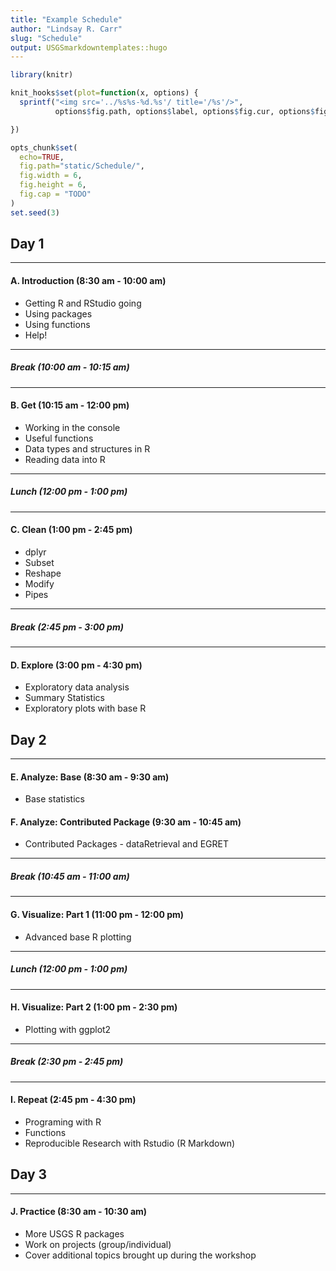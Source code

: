```yaml
---
title: "Example Schedule"
author: "Lindsay R. Carr"
slug: "Schedule"
output: USGSmarkdowntemplates::hugo
---
```


```r
library(knitr)

knit_hooks$set(plot=function(x, options) {
  sprintf("<img src='../%s%s-%d.%s'/ title='/%s'/>", 
          options$fig.path, options$label, options$fig.cur, options$fig.ext, options$fig.cap)

})

opts_chunk$set(
  echo=TRUE,
  fig.path="static/Schedule/",
  fig.width = 6,
  fig.height = 6,
  fig.cap = "TODO"
)
set.seed(3)
```

## Day 1
***

#### A. Introduction (8:30 am - 10:00 am)
* Getting R and RStudio going
* Using packages
* Using functions
* Help!

***
##### *Break (10:00 am - 10:15 am)*
***

#### B. Get (10:15 am - 12:00 pm)
* Working in the console
* Useful functions
* Data types and structures in R
* Reading data into R

***
##### *Lunch (12:00 pm - 1:00 pm)*
***

#### C. Clean (1:00 pm - 2:45 pm)
* dplyr
* Subset
* Reshape
* Modify
* Pipes

***
##### *Break (2:45 pm - 3:00 pm)*
***

#### D. Explore (3:00 pm - 4:30 pm)
* Exploratory data analysis
* Summary Statistics
* Exploratory plots with base R

## Day 2
***

#### E. Analyze: Base (8:30 am - 9:30 am)
* Base statistics

#### F. Analyze: Contributed Package (9:30 am - 10:45 am)
* Contributed Packages - dataRetrieval and EGRET

***
##### *Break (10:45 am - 11:00 am)*
***

#### G. Visualize: Part 1 (11:00 pm - 12:00 pm)
* Advanced base R plotting

***
##### *Lunch (12:00 pm - 1:00 pm)*
***

#### H. Visualize: Part 2 (1:00 pm - 2:30 pm)
* Plotting with ggplot2

***
##### *Break (2:30 pm - 2:45 pm)*
***

#### I. Repeat (2:45 pm - 4:30 pm)
* Programing with R
* Functions
* Reproducible Research with Rstudio (R Markdown)

## Day 3
***

#### J. Practice (8:30 am - 10:30 am)
* More USGS R packages
* Work on projects (group/individual)
* Cover additional topics brought up during the workshop

